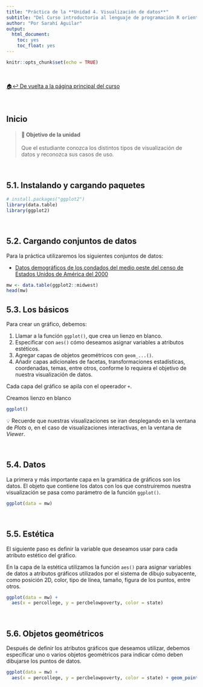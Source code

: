 ```yaml
---
title: "Práctica de la **Unidad 4. Visualización de datos**"
subtitle: "Del Curso introductorio al lenguaje de programación R orientado al análisis cuantitativo en Ciencias Sociales"
author: "Por Sarahí Aguilar"
output:
  html_document:
    toc: yes
    toc_float: yes
---
```


```r
knitr::opts_chunk$set(echo = TRUE)
```

<br/>

[🏠↩ De vuelta a la página principal del curso](index.html)

<br/>

## Inicio

> #### **🚀 Objetivo de la unidad** 
Que el estudiante conozca los distintos tipos de visualización de datos y reconozca sus casos de uso.

<br/>

## 5.1. Instalando y cargando paquetes
```r
# install.packages("ggplot2")
library(data.table)
library(ggplot2)
```

<br/> 

## 5.2. Cargando conjuntos de datos

Para la práctica utilizaremos los siguientes conjuntos de datos: 

* [Datos demográficos de los condados del medio oeste del censo de Estados Unidos de América del 2000](https://ggplot2.tidyverse.org/reference/midwest.html)
```r
mw <- data.table(ggplot2::midwest)
head(mw)
```

<!-- 
<br> 

* [Datos mensuales de indicadores económicos de Estados Unidos por el Fereal Reserva Bank of St. Louis](https://ggplot2.tidyverse.org/reference/economics.html)
```r
eco <- data.table(ggplot2::economics)
head(eco)
```

<br/> 
-->

## 5.3. Los básicos

Para crear un gráfico, debemos:

1. Llamar a la función `ggplot()`, que crea un lienzo en blanco.
2. Especificar con `aes()` cómo deseamos asignar variables a atributos estéticos. 
3. Agregar capas de objetos geométricos con `geom_...()`. 
4. Añadir capas adicionales de facetas, transformaciones estadísticas, coordenadas, temas, entre otros, conforme lo requiera el objetivo de nuestra visualización de datos.

Cada capa del gráfico se apila con el opeerador `+`.  

Creamos lienzo en blanco
```r
ggplot()
```

💡 Recuerde que nuestras visualizaciones se iran desplegando en la ventana de *Plots* o, en el caso de visualizaciones interactivas, en la ventana de *Viewer*. 

<br/> 

## 5.4. Datos

La primera y más importante capa en la gramática de gráficos son los datos. El objeto que contiene los datos con los que construiremos nuestra visualización se pasa como parámetro de la función `ggplot()`.
```r
ggplot(data = mw)
```
<br>

## 5.5. Estética

El siguiente paso es definir la variable que deseamos usar para cada atributo estético del gráfico. 

En la capa de la estética utilizamos la función `aes()` para asignar variables de datos a atributos gráficos utilizados por el sistema de dibujo subyacente, como posición 2D, color, tipo de línea, tamaño, figura de los puntos, entre otros.

```r
ggplot(data = mw) +
  aes(x = percollege, y = percbelowpoverty, color = state)
```

<br>

## 5.6. Objetos geométricos

Después de definir los atributos gráficos que deseamos utilizar, debemos especificar uno o varios objetos geométricos para indicar cómo deben dibujarse los puntos de datos. 

```r
ggplot(data = mw) +
  aes(x = percollege, y = percbelowpoverty, color = state) + geom_point()
```
